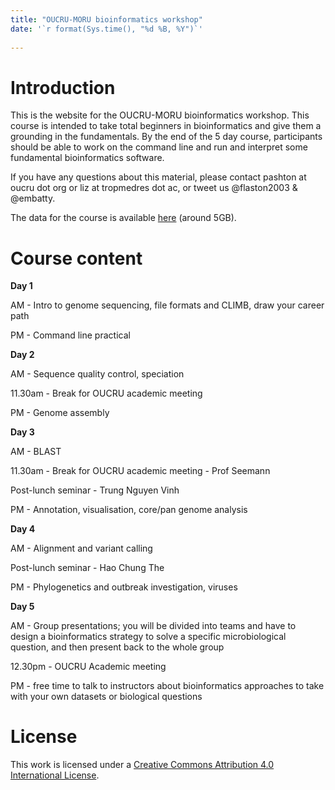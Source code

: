 ```yaml
---
title: "OUCRU-MORU bioinformatics workshop"
date: '`r format(Sys.time(), "%d %B, %Y")`'
                
---
```


# Introduction {-}

This is the website for the OUCRU-MORU bioinformatics workshop. 
This course is intended to take total beginners in bioinformatics and give them a grounding in the fundamentals. 
By the end of the 5 day course, participants should be able to work on the command line and run and interpret some fundamental bioinformatics software.

If you have any questions about this material, please contact pashton at oucru dot org or liz at tropmedres dot ac, or tweet us @flaston2003 & @embatty.

The data for the course is available [here](https://www.dropbox.com/sh/qd13lyrz21wwine/AADyOzVmRUAtQrhS5-AJjepqa?dl=0) (around 5GB).

# Course content {-}

**Day 1**

AM - Intro to genome sequencing, file formats and CLIMB, draw your career path

PM - Command line practical

**Day 2**

AM - Sequence quality control, speciation

11.30am - Break for OUCRU academic meeting

PM - Genome assembly

**Day 3**

AM - BLAST

11.30am - Break for OUCRU academic meeting - Prof Seemann

Post-lunch seminar - Trung Nguyen Vinh

PM - Annotation, visualisation, core/pan genome analysis

**Day 4**

AM - Alignment and variant calling

Post-lunch seminar - Hao Chung The

PM - Phylogenetics and outbreak investigation, viruses

**Day 5**

AM - Group presentations; you will be divided into teams and have to design a bioinformatics strategy to solve a specific microbiological question, and then present back to the whole group

12.30pm - OUCRU Academic meeting

PM - free time to talk to instructors about bioinformatics approaches to take with your own datasets or biological questions

# License {-}

This work is licensed under a [Creative Commons Attribution 4.0 International License](http://creativecommons.org/licenses/by/4.0/).